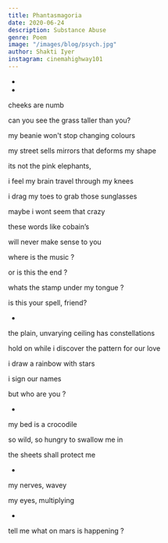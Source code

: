 ```yaml
---
title: Phantasmagoria
date: 2020-06-24
description: Substance Abuse
genre: Poem
image: "/images/blog/psych.jpg"
author: Shakti Iyer
instagram: cinemahighway101
---
```


-
-

cheeks are numb

can you see the grass taller than you?

my beanie won't stop changing colours

my street sells mirrors that deforms my shape

its not the pink elephants,

i feel my brain travel through my knees

i drag my toes to grab those sunglasses

maybe i wont seem that crazy

these words like cobain’s

will never make sense to you

where is the music ?

or is this the end ?

whats the stamp under my tongue ?

is this your spell, friend?

-

the plain, unvarying ceiling has constellations

hold on while i discover the pattern for our love

i draw a rainbow with stars

i sign our names

but who are you ?

-

my bed is a crocodile

so wild, so hungry to swallow me in

the sheets shall protect me

-

my nerves, wavey

my eyes, multiplying

-

tell me what on mars is happening ?

